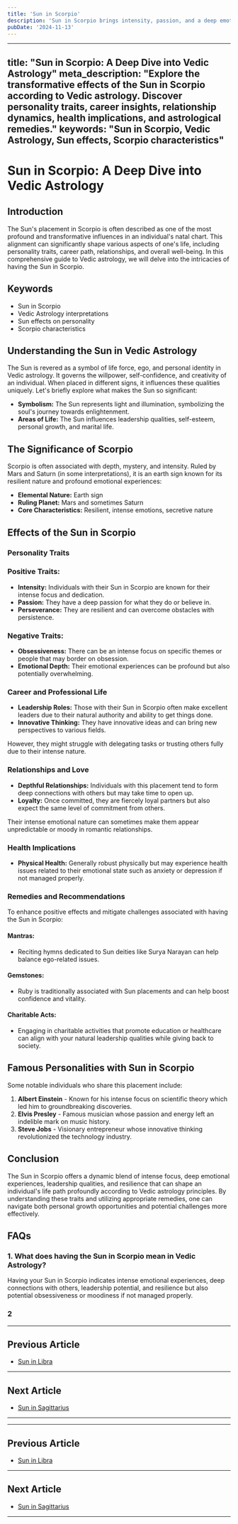 ```yaml
---
title: 'Sun in Scorpio'
description: 'Sun in Scorpio brings intensity, passion, and a deep emotional nature. Individuals are determined, resourceful, and have strong willpower and transformative abilities. in Vedic Astrology'
pubDate: '2024-11-13'
---
```


--- 
title: "Sun in Scorpio: A Deep Dive into Vedic Astrology"
meta_description: "Explore the transformative effects of the Sun in Scorpio according to Vedic astrology. Discover personality traits, career insights, relationship dynamics, health implications, and astrological remedies."
keywords: "Sun in Scorpio, Vedic Astrology, Sun effects, Scorpio characteristics"
---

# Sun in Scorpio: A Deep Dive into Vedic Astrology

## Introduction

The Sun's placement in Scorpio is often described as one of the most profound and transformative influences in an individual's natal chart. This alignment can significantly shape various aspects of one's life, including personality traits, career path, relationships, and overall well-being. In this comprehensive guide to Vedic astrology, we will delve into the intricacies of having the Sun in Scorpio.

## Keywords

- Sun in Scorpio
- Vedic Astrology interpretations
- Sun effects on personality
- Scorpio characteristics

## Understanding the Sun in Vedic Astrology

The Sun is revered as a symbol of life force, ego, and personal identity in Vedic astrology. It governs the willpower, self-confidence, and creativity of an individual. When placed in different signs, it influences these qualities uniquely. Let's briefly explore what makes the Sun so significant:

- **Symbolism:** The Sun represents light and illumination, symbolizing the soul's journey towards enlightenment.
- **Areas of Life:** The Sun influences leadership qualities, self-esteem, personal growth, and marital life.

## The Significance of Scorpio

Scorpio is often associated with depth, mystery, and intensity. Ruled by Mars and Saturn (in some interpretations), it is an earth sign known for its resilient nature and profound emotional experiences:

- **Elemental Nature:** Earth sign
- **Ruling Planet:** Mars and sometimes Saturn
- **Core Characteristics:** Resilient, intense emotions, secretive nature

## Effects of the Sun in Scorpio

### Personality Traits

### Positive Traits:
- **Intensity:** Individuals with their Sun in Scorpio are known for their intense focus and dedication.
- **Passion:** They have a deep passion for what they do or believe in.
- **Perseverance:** They are resilient and can overcome obstacles with persistence.

### Negative Traits:
- **Obsessiveness:** There can be an intense focus on specific themes or people that may border on obsession.
- **Emotional Depth:** Their emotional experiences can be profound but also potentially overwhelming.
  
### Career and Professional Life

- **Leadership Roles:** Those with their Sun in Scorpio often make excellent leaders due to their natural authority and ability to get things done.
- **Innovative Thinking:** They have innovative ideas and can bring new perspectives to various fields.
  
However, they might struggle with delegating tasks or trusting others fully due to their intense nature.

### Relationships and Love

- **Depthful Relationships:** Individuals with this placement tend to form deep connections with others but may take time to open up.
- **Loyalty:** Once committed, they are fiercely loyal partners but also expect the same level of commitment from others.
  
Their intense emotional nature can sometimes make them appear unpredictable or moody in romantic relationships.

### Health Implications

- **Physical Health:** Generally robust physically but may experience health issues related to their emotional state such as anxiety or depression if not managed properly.
  
### Remedies and Recommendations

To enhance positive effects and mitigate challenges associated with having the Sun in Scorpio:

#### Mantras:
- Reciting hymns dedicated to Sun deities like Surya Narayan can help balance ego-related issues.

#### Gemstones:
- Ruby is traditionally associated with Sun placements and can help boost confidence and vitality.

#### Charitable Acts:
- Engaging in charitable activities that promote education or healthcare can align with your natural leadership qualities while giving back to society.

## Famous Personalities with Sun in Scorpio

Some notable individuals who share this placement include:

1. **Albert Einstein** - Known for his intense focus on scientific theory which led him to groundbreaking discoveries.
2. **Elvis Presley** - Famous musician whose passion and energy left an indelible mark on music history.
3. **Steve Jobs** - Visionary entrepreneur whose innovative thinking revolutionized the technology industry.

## Conclusion

The Sun in Scorpio offers a dynamic blend of intense focus, deep emotional experiences, leadership qualities, and resilience that can shape an individual's life path profoundly according to Vedic astrology principles. By understanding these traits and utilizing appropriate remedies, one can navigate both personal growth opportunities and potential challenges more effectively.

## FAQs

### 1. What does having the Sun in Scorpio mean in Vedic Astrology?

Having your Sun in Scorpio indicates intense emotional experiences, deep connections with others, leadership potential, and resilience but also potential obsessiveness or moodiness if not managed properly.

### 2
---

## Previous Article
- [Sun in Libra](/blogs-md/0801_Sun_in_Rashi/080107_Sun_in_Libra.mdx)

---

## Next Article
- [Sun in Sagittarius](/blogs-md/0801_Sun_in_Rashi/080109_Sun_in_Sagittarius.mdx)

---
---

## Previous Article
- [Sun in Libra](080107_Sun_in_Libra.mdx)

---

## Next Article
- [Sun in Sagittarius](080109_Sun_in_Sagittarius.mdx)

---
